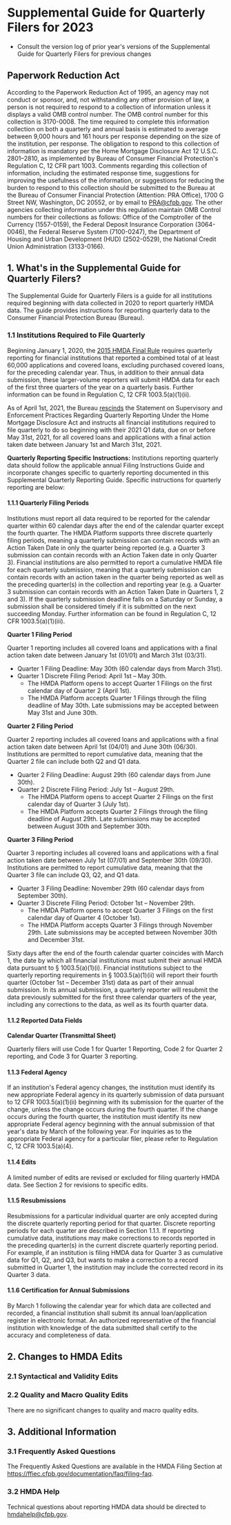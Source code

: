 
# Supplemental Guide for Quarterly Filers for 2023

<PrintPage />

<TableMaker jsonData={versionLog} tableNumber='0' tableName='Version Log' />

* Consult the version log of prior year's versions of the Supplemental Guide for Quarterly Filers for previous changes

## Paperwork Reduction Act

According to the Paperwork Reduction Act of 1995, an agency may not conduct or sponsor, and, not withstanding any other provision of law, a person is not required to respond to a collection of information unless it displays a valid OMB control number. The OMB control number for this collection is 3170-0008. The time required to complete this information collection on both a quarterly and annual basis is estimated to average between 9,000 hours and 161 hours per response depending on the size of the institution, per response. The obligation to respond to this collection of information is mandatory per the Home Mortgage Disclosure Act 12 U.S.C. 2801–2810, as implemented by Bureau of Consumer Financial Protection's Regulation C, 12 CFR part 1003. Comments regarding this collection of information, including the estimated response time, suggestions for improving the usefulness of the information, or suggestions for reducing the burden to respond to this collection should be submitted to the Bureau at the Bureau of Consumer Financial Protection (Attention: PRA Office), 1700 G Street NW, Washington, DC 20552, or by email to PRA@cfpb.gov. The other agencies collecting information under this regulation maintain OMB Control numbers for their collections as follows: Office of the Comptroller of the Currency (1557-0159), the Federal Deposit Insurance Corporation (3064-0046), the Federal Reserve System (7100-0247), the Department of Housing and Urban Development (HUD) (2502-0529), the National Credit Union Administration (3133-0166).

## 1. What's in the Supplemental Guide for Quarterly Filers?

The Supplemental Guide for Quarterly Filers is a guide for all institutions required beginning with data collected in 2020 to report quarterly HMDA data. The guide provides instructions for reporting quarterly data to the Consumer Financial Protection Bureau (Bureau).

### 1.1 Institutions Required to File Quarterly

Beginning January 1, 2020, the [2015 HMDA Final Rule](https://www.federalregister.gov/documents/2015/10/28/2015-26607/home-mortgage-disclosure-regulation-c) requires quarterly reporting for financial institutions that reported a combined total of at least 60,000 applications and covered loans, excluding purchased covered loans, for the preceding calendar year. Thus, in addition to their annual data submission, these larger-volume reporters will submit HMDA data for each of the first three quarters of the year on a quarterly basis. Further information can be found in Regulation C, 12 CFR 1003.5(a)(1)(ii).

As of April 1st, 2021, the Bureau [rescinds](https://files.consumerfinance.gov/f/documents/cfpb_final-rescission_hmnd-qrtly-reporting-consolidated_2021-03.pdf) the Statement on Supervisory and Enforcement Practices Regarding Quarterly Reporting Under the Home Mortgage Disclosure Act and instructs all financial institutions required to file quarterly to do so beginning with their 2021 Q1 data, due on or before May 31st, 2021, for all covered loans and applications with a final action taken date between January 1st and March 31st, 2021.

**Quarterly Reporting Specific Instructions:** Institutions reporting quarterly data should follow the applicable annual Filing Instructions Guide and incorporate changes specific to quarterly reporting documented in this Supplemental Quarterly Reporting Guide. Specific instructions for quarterly reporting are below:

#### 1.1.1 Quarterly Filing Periods

Institutions must report all data required to be reported for the calendar quarter within 60 calendar days after the end of the calendar quarter except the fourth quarter. The HMDA Platform supports three discrete quarterly filing periods, meaning a quarterly submission can contain records with an Action Taken Date in only the quarter being reported (e.g. a Quarter 3 submission can contain records with an Action Taken date in only Quarter 3). Financial institutions are also permitted to report a cumulative HMDA file for each quarterly submission, meaning that a quarterly submission can contain records with an action taken in the quarter being reported as well as the preceding quarter(s) in the collection and reporting year (e.g. a Quarter 3 submission can contain records with an Action Taken Date in Quarters 1, 2 and 3). If the quarterly submission deadline falls on a Saturday or Sunday, a submission shall be considered timely if it is submitted on the next succeeding Monday. Further information can be found in Regulation C, 12 CFR 1003.5(a)(1)(iii).

**Quarter 1 Filing Period**

Quarter 1 reporting includes all covered loans and applications with a final action taken date between January 1st (01/01) and March 31st (03/31).

- Quarter 1 Filing Deadline: May 30th (60 calendar days from March 31st).
- Quarter 1 Discrete Filing Period: April 1st – May 30th.
  - The HMDA Platform opens to accept Quarter 1 Filings on the first calendar day of Quarter 2 (April 1st).
  - The HMDA Platform accepts Quarter 1 Filings through the filing deadline of May 30th. Late submissions may be accepted between May 31st and June 30th.

**Quarter 2 Filing Period**

Quarter 2 reporting includes all covered loans and applications with a final action taken date between April 1st (04/01) and June 30th (06/30). Institutions are permitted to report cumulative data, meaning that the Quarter 2 file can include both Q2 and Q1 data.

- Quarter 2 Filing Deadline: August 29th (60 calendar days from June 30th).
- Quarter 2 Discrete Filing Period: July 1st – August 29th.
  - The HMDA Platform opens to accept Quarter 2 Filings on the first calendar day of Quarter 3 (July 1st).
  - The HMDA Platform accepts Quarter 2 Filings through the filing deadline of August 29th. Late submissions may be accepted between August 30th and September 30th.

**Quarter 3 Filing Period**

Quarter 3 reporting includes all covered loans and applications with a final action taken date between July 1st (07/01) and September 30th (09/30). Institutions are permitted to report cumulative data, meaning that the Quarter 3 file can include Q3, Q2, and Q1 data.

- Quarter 3 Filing Deadline: November 29th (60 calendar days from September 30th).
- Quarter 3 Discrete Filing Period: October 1st – November 29th.
  - The HMDA Platform opens to accept Quarter 3 Filings on the first calendar day of Quarter 4 (October 1st).
  - The HMDA Platform accepts Quarter 3 Filings through November 29th. Late submissions may be accepted between November 30th and December 31st.

Sixty days after the end of the fourth calendar quarter coincides with March 1, the date by which all financial institutions must submit their annual HMDA data pursuant to § 1003.5(a)(1)(i). Financial institutions subject to the quarterly reporting requirements in § 1003.5(a)(1)(ii) will report their fourth quarter (October 1st – December 31st) data as part of their annual submission. In its annual submission, a quarterly reporter will resubmit the data previously submitted for the first three calendar quarters of the year, including any corrections to the data, as well as its fourth quarter data.

#### 1.1.2 Reported Data Fields

**Calendar Quarter (Transmittal Sheet)**

Quarterly filers will use Code 1 for Quarter 1 Reporting, Code 2 for Quarter 2 reporting, and Code 3 for Quarter 3 reporting.

#### 1.1.3 Federal Agency

If an institution's Federal agency changes, the institution must identify its new appropriate Federal agency in its quarterly submission of data pursuant to 12 CFR 1003.5(a)(1)(ii) beginning with its submission for the quarter of the change, unless the change occurs during the fourth quarter. If the change occurs during the fourth quarter, the institution must identify its new appropriate Federal agency beginning with the annual submission of that year's data by March of the following year. For inquiries as to the appropriate Federal agency for a particular filer, please refer to Regulation C, 12 CFR 1003.5(a)(4).

#### 1.1.4 Edits

A limited number of edits are revised or excluded for filing quarterly HMDA data. See Section 2 for revisions to specific edits.

#### 1.1.5 Resubmissions

Resubmissions for a particular individual quarter are only accepted during the discrete quarterly reporting period for that quarter. Discrete reporting periods for each quarter are described in Section 1.1.1. If reporting cumulative data, institutions may make corrections to records reported in the preceding quarter(s) in the current discrete quarterly reporting period. For example, if an institution is filing HMDA data for Quarter 3 as cumulative data for Q1, Q2, and Q3, but wants to make a correction to a record submitted in Quarter 1, the institution may include the corrected record in its Quarter 3 data.

#### 1.1.6 Certification for Annual Submissions

By March 1 following the calendar year for which data are collected and recorded, a financial institution shall submit its annual loan/application register in electronic format. An authorized representative of the financial institution with knowledge of the data submitted shall certify to the accuracy and completeness of data.

## 2. Changes to HMDA Edits

### 2.1 Syntactical and Validity Edits

<TableMaker jsonData={table1} tableNumber='1' tableName='Table 1' />

### 2.2 Quality and Macro Quality Edits

There are no significant changes to quality and macro quality edits.

## 3. Additional Information

### 3.1 Frequently Asked Questions

The Frequently Asked Questions are available in the HMDA Filing Section at https://ffiec.cfpb.gov/documentation/faq/filing-faq.

### 3.2 HMDA Help

Technical questions about reporting HMDA data should be directed to hmdahelp@cfpb.gov.
